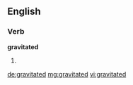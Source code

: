 ==English==

===Verb===
'''gravitated'''

# {{past of|gravitate}}

[[de:gravitated]]
[[mg:gravitated]]
[[vi:gravitated]]